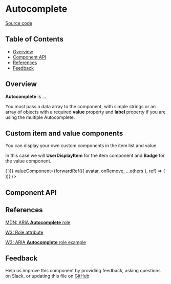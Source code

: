 
# **Autocomplete**

[Source code](https://github.com/leemonade/bubbles/tree/main/packages/components/form/Autocomplete)

## Table of Contents

<!-- START doctoc generated TOC please keep comment here to allow auto update -->
<!-- DON'T EDIT THIS SECTION, INSTEAD RE-RUN doctoc TO UPDATE -->

- [Overview](#overview)
- [Component API](#component-api)
- [References](#references)
- [Feedback](#feedback)

## Overview

**Autocomplete** is ...

You must pass a data array to the component, with simple strings or an array of objects with a required **value** property
and **label** property if you are using the multiple Autocomplete.

<ThemeProvider>
  <Autocomplete
    label={'Students'}
    placeholder={'Search for a student'}
    data={[
      { value: 'Ana Alonso', label: 'Ana Alonso', children: 'Ana Alonso' },
      { value: 'Antonia Hidalgo', label: 'Antonia Hidalgo', children: 'Antonia Hidalgo' },
      { value: 'Maria Merino', label: 'Maria Merino', children: 'Maria Merino' },
      { value: 'Juan Carlos', label: 'Juan Carlos', children: 'Juan Carlos' },
    ]}
    nothingFoundLabel={'No maches found'}
  />
</ThemeProvider>

## Custom item and value components

You can display your own custom components in the item list and value.

In this case we will **UserDisplayItem** for the item component and **Badge** for the value component.

<ThemeProvider>
  <Autocomplete
    {...props}
    multiple={true}
    label={'Student'}
    placeholder={'Search for a student'}
    data={[
      {
        value: 'Ana Alonso',
        name: 'Ana Alonso',
        label: 'Ana Alonso',
        children: 'Ana Alonso',
        avatar:
          'https://images.unsplash.com/photo-1508214751196-bcfd4ca60f91?ixid=MXwxMjA3fDB8MHxwaG90by1wYWdlfHx8fGVufDB8fHw%3D&ixlib=rb-1.2.1&auto=format&fit=crop&w=255&q=80',
      },
      {
        value: 'Antonia Hidalgo',
        name: 'Antonia Hidalgo',
        label: 'Antonia Hidalgo',
        children: 'Antonia Hidalgo',
        avatar:
          'https://images.unsplash.com/photo-1518791841217-8f162f1e1131?ixid=MXwxMjA3fDB8MHxwaG90by1wYWdlfHx8fGVufDB8fHw%3D&ixlib=rb-1.2.1&auto=format&fit=crop&w=255&q=80',
      },
      {
        value: 'Maria Merino',
        name: 'Maria Merino',
        label: 'Maria Merino',
        children: 'Maria Merino',
        avatar:
          'https://images.unsplash.com/photo-1641324379143-81128cbb7ee7?crop=entropy&cs=tinysrgb&fit=max&fm=jpg&ixid=MnwxfDB8MXxyYW5kb218MHx8fHx8fHx8MTY0MTgxMDY1Ng&ixlib=rb-1.2.1&q=80&w=1080',
      },
      {
        value: 'Miles Morales',
        name: 'Miles Morales',
        label: 'Miles Morales',
        children: 'Miles Morales',
        avatar:
          'https://images.unsplash.com/photo-1641664434328-6fe8a810e882?crop=entropy&cs=tinysrgb&fit=max&fm=jpg&ixid=MnwxfDB8MXxyYW5kb218MHx8fHx8fHx8MTY0MTg5MjUyMw&ixlib=rb-1.2.1&q=80&w=1080',
      },
    ]}
    nothingFoundLabel={'No maches found'}
    itemComponent={forwardRef(({ ...others }, ref) => (
      <UserDisplayItem {...others} style={{ padding: 4 }} />
    ))}
    valueComponent={forwardRef(({ avatar, onRemove, ...others }, ref) => (
      <Badge {...others} radius={'rounded'} size={'xs'} image={avatar} onClose={onRemove} />
    ))}
  />
</ThemeProvider>

## Component API

<Preview>
  <Story id="molecules-form-autocomplete--playground" />
</Preview>

<Props of={Autocomplete} />

## References

[MDN: ARIA **Autocomplete** role](https://developer.mozilla.org/en-US/docs/Web/Accessibility/ARIA/Roles/autocomplete_role)

[W3: Role attribute](https://www.w3.org/WAI/PF/HTML/wiki/RoleAttribute)

[W3: ARIA **Autocomplete** role example](https://www.w3.org/TR/2016/WD-wai-aria-practices-1.1-20160317/examples/autocomplete/autocomplete.html)

## Feedback

Help us improve this component by providing feedback, asking questions on Slack, or updating this file on
[GitHub](https://github.com/leemonade/bubbles/edit/main/packages/components/form/Autocomplete.mdx)
